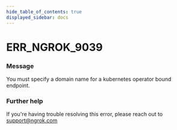 ```yaml
---
hide_table_of_contents: true
displayed_sidebar: docs
---
```



# ERR_NGROK_9039

### Message
You must specify a domain name for a kubernetes operator bound endpoint.

<ErrorDetails error='err_ngrok_9039' />


### Further help
If you're having trouble resolving this error, please reach out to [support@ngrok.com](mailto:support@ngrok.com?subject=Help%20with%20ERR_NGROK_9039)


